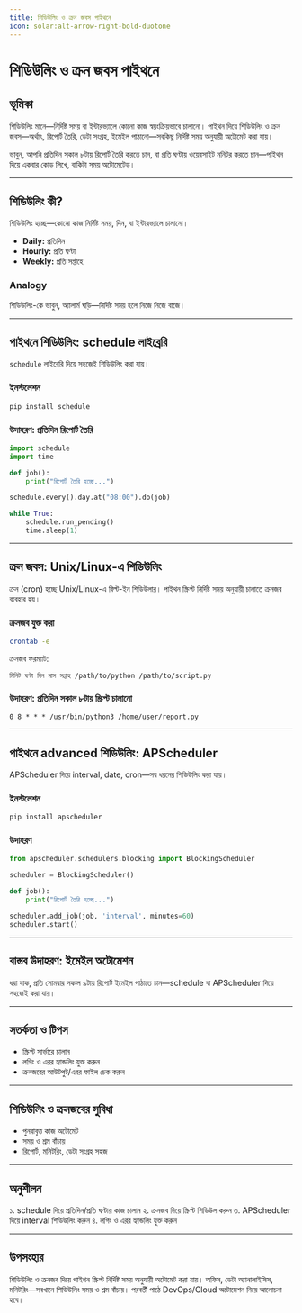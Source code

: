 ```yaml
---
title: শিডিউলিং ও ক্রন জবস পাইথনে
icon: solar:alt-arrow-right-bold-duotone
---
```


# শিডিউলিং ও ক্রন জবস পাইথনে

## ভূমিকা

শিডিউলিং মানে—নির্দিষ্ট সময় বা ইন্টারভ্যালে কোনো কাজ স্বয়ংক্রিয়ভাবে চালানো। পাইথন দিয়ে শিডিউলিং ও ক্রন জবস—অর্থাৎ, রিপোর্ট তৈরি, ডেটা সংগ্রহ, ইমেইল পাঠানো—সবকিছু নির্দিষ্ট সময় অনুযায়ী অটোমেট করা যায়।

ভাবুন, আপনি প্রতিদিন সকাল ৮টায় রিপোর্ট তৈরি করতে চান, বা প্রতি ঘণ্টায় ওয়েবসাইট মনিটর করতে চান—পাইথন দিয়ে একবার কোড লিখে, বাকিটা সময় অটোমেটেড।

---

## শিডিউলিং কী?

শিডিউলিং হচ্ছে—কোনো কাজ নির্দিষ্ট সময়, দিন, বা ইন্টারভ্যালে চালানো।

- **Daily:** প্রতিদিন
- **Hourly:** প্রতি ঘণ্টা
- **Weekly:** প্রতি সপ্তাহে

### Analogy

শিডিউলিং-কে ভাবুন, অ্যালার্ম ঘড়ি—নির্দিষ্ট সময় হলে নিজে নিজে বাজে।

---

## পাইথনে শিডিউলিং: schedule লাইব্রেরি

`schedule` লাইব্রেরি দিয়ে সহজেই শিডিউলিং করা যায়।

### ইনস্টলেশন

```bash
pip install schedule
```

### উদাহরণ: প্রতিদিন রিপোর্ট তৈরি

```python
import schedule
import time

def job():
    print("রিপোর্ট তৈরি হচ্ছে...")

schedule.every().day.at("08:00").do(job)

while True:
    schedule.run_pending()
    time.sleep(1)
```

---

## ক্রন জবস: Unix/Linux-এ শিডিউলিং

ক্রন (cron) হচ্ছে Unix/Linux-এ বিল্ট-ইন শিডিউলার। পাইথন স্ক্রিপ্ট নির্দিষ্ট সময় অনুযায়ী চালাতে ক্রনজব ব্যবহার হয়।

### ক্রনজব যুক্ত করা

```bash
crontab -e
```

ক্রনজব ফরম্যাট:
```
মিনিট ঘণ্টা দিন মাস সপ্তাহ /path/to/python /path/to/script.py
```

### উদাহরণ: প্রতিদিন সকাল ৮টায় স্ক্রিপ্ট চালানো
```
0 8 * * * /usr/bin/python3 /home/user/report.py
```

---

## পাইথনে advanced শিডিউলিং: APScheduler

APScheduler দিয়ে interval, date, cron—সব ধরনের শিডিউলিং করা যায়।

### ইনস্টলেশন

```bash
pip install apscheduler
```

### উদাহরণ

```python
from apscheduler.schedulers.blocking import BlockingScheduler

scheduler = BlockingScheduler()

def job():
    print("রিপোর্ট তৈরি হচ্ছে...")

scheduler.add_job(job, 'interval', minutes=60)
scheduler.start()
```

---

## বাস্তব উদাহরণ: ইমেইল অটোমেশন

ধরা যাক, প্রতি সোমবার সকাল ৯টায় রিপোর্ট ইমেইল পাঠাতে চান—schedule বা APScheduler দিয়ে সহজেই করা যায়।

---

## সতর্কতা ও টিপস

- স্ক্রিপ্ট সার্ভারে চালান
- লগিং ও এরর হ্যান্ডলিং যুক্ত করুন
- ক্রনজবের আউটপুট/এরর ফাইল চেক করুন

---

## শিডিউলিং ও ক্রনজবের সুবিধা

- পুনরাবৃত্ত কাজ অটোমেট
- সময় ও শ্রম বাঁচায়
- রিপোর্ট, মনিটরিং, ডেটা সংগ্রহ সহজ

---

## অনুশীলন

১. schedule দিয়ে প্রতিদিন/প্রতি ঘণ্টায় কাজ চালান
২. ক্রনজব দিয়ে স্ক্রিপ্ট শিডিউল করুন
৩. APScheduler দিয়ে interval শিডিউলিং করুন
৪. লগিং ও এরর হ্যান্ডলিং যুক্ত করুন

---

## উপসংহার

শিডিউলিং ও ক্রনজব দিয়ে পাইথন স্ক্রিপ্ট নির্দিষ্ট সময় অনুযায়ী অটোমেট করা যায়। অফিস, ডেটা অ্যানালাইসিস, মনিটরিং—সবখানে শিডিউলিং সময় ও শ্রম বাঁচায়। পরবর্তী পাঠে DevOps/Cloud অটোমেশন নিয়ে আলোচনা হবে।
